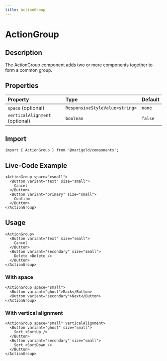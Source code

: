 ```yaml
---
title: ActionGroup
---
```


# ActionGroup

## Description

The ActionGroup component adds two or more components together to form a common group.

## Properties

| Property                       | Type                           | Default |
| :----------------------------- | :----------------------------- | :------ |
| `space` (optional)             | `ResponsiveStyleValue<string>` | `none`  |
| `verticalAlignment` (optional) | `boolean`                      | `false` |

## Import

```tsx onlyCode
import { ActionGroup } from '@marigold/components';
```

## Live-Code Example

```tsx expandCode
<ActionGroup space="xsmall">
  <Button variant="text" size="small">
    Cancel
  </Button>
  <Button variant="primary" size="small">
    Confirm
  </Button>
</ActionGroup>
```

## Usage

```tsx
<ActionGroup>
  <Button variant="text" size="small">
    Cancel
  </Button>
  <Button variant="secondary" size="small">
    Delete <Delete />
  </Button>
</ActionGroup>
```

### With space

```tsx
<ActionGroup space="small">
  <Button variant="ghost">Back</Button>
  <Button variant="secondary">Next</Button>
</ActionGroup>
```

### With vertical alignment

```tsx
<ActionGroup space="small" verticalAlignment>
  <Button variant="ghost" size="small">
    Sort <SortUp />
  </Button>
  <Button variant="secondary" size="small">
    Sort <SortDown />
  </Button>
</ActionGroup>
```
